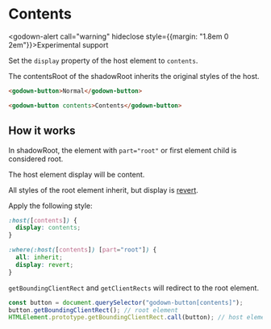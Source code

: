 
# Contents

<godown-alert call="warning" hideclose style={{margin:  "1.8em 0 2em"}}>Experimental support</godown-alert>

Set the `display` property of the host element to `contents`.

The contentsRoot of the shadowRoot inherits the original styles of the host.

```html
<godown-button>Normal</godown-button>
```

```html
<godown-button contents>Contents</godown-button>
```

## How it works

In shadowRoot, the element with `part="root"` or first element child is considered root.

The host element display will be content.

All styles of the root element inherit, but display is [revert](https://developer.mozilla.org/docs/Web/CSS/revert).

Apply the following style:

```css
:host([contents]) {
  display: contents;
}

:where(:host([contents]) [part="root"]) {
  all: inherit;
  display: revert;
}
```

`getBoundingClientRect` and `getClientRects` will redirect to the root element.

```js
const button = document.querySelector("godown-button[contents]");
button.getBoundingClientRect(); // root element
HTMLElement.prototype.getBoundingClientRect.call(button); // host element
```
